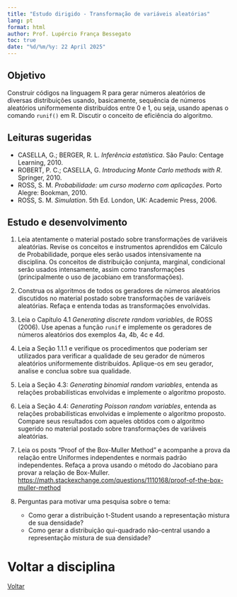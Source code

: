 ```yaml
---
title: "Estudo dirigido - Transformação de variáveis aleatórias"
lang: pt
format: html
author: Prof. Lupércio França Bessegato
toc: true
date: "%d/%m/%y: 22 April 2025"
---
```


## Objetivo

Construir códigos na linguagem R para gerar números aleatórios de diversas distribuições usando, basicamente, sequência de números aleatórios uniformemente distribuídos entre 0 e 1, ou seja, usando apenas o comando `runif()` em R. Discutir o conceito de eficiência do algoritmo.

## Leituras sugeridas

-   CASELLA, G.; BERGER, R. L. *Inferência estatística*. São Paulo: Centage Learning, 2010.
-   ROBERT, P. C.; CASELLA, G. *Introducing Monte Carlo methods with R*. Springer, 2010.
-   ROSS, S. M. *Probabilidade: um curso moderno com aplicações*. Porto Alegre: Bookman, 2010.
-   ROSS, S. M. *Simulation*. 5th Ed. London, UK: Academic Press, 2006.

## Estudo e desenvolvimento

1.  Leia atentamente o material postado sobre transformações de variáveis aleatórias. Revise os conceitos e instrumentos aprendidos em Cálculo de Probabilidade, porque eles serão usados intensivamente na disciplina. Os conceitos de distribuição conjunta, marginal, condicional serão usados intensamente, assim como transformações (principalmente o uso de jacobiano em transformações).

2.  Construa os algoritmos de todos os geradores de números aleatórios discutidos no material postado sobre transformações de variáveis aleatórias. Refaça e entenda todas as transformações envolvidas.

3.  Leia o Capítulo 4.1 *Generating discrete random variables*, de ROSS (2006). Use apenas a função `runif` e implemente os geradores de números aleatórios dos exemplos 4a, 4b, 4c e 4d.

4.  Leia a Seção 1.1.1 e verifique os procedimentos que poderiam ser utilizados para verificar a qualidade de seu gerador de números aleatórios uniformemente distribuídos. Aplique-os em seu gerador, analise e conclua sobre sua qualidade.

5.  Leia a Seção 4.3: *Generating binomial random variables*, entenda as relações probabilísticas envolvidas e implemente o algoritmo proposto.

6.  Leia a Seção 4.4: *Generating Poisson random variables*, entenda as relações probabilísticas envolvidas e implemente o algoritmo proposto. Compare seus resultados com aqueles obtidos com o algoritmo sugerido no material postado sobre transformações de variáveis aleatórias.

7.  Leia os posts "Proof of the Box-Muller Method" e acompanhe a prova da relação entre Uniformes independentes e normais padrão independentes. Refaça a prova usando o método do Jacobiano para provar a relação de Box-Muller.\
    <https://math.stackexchange.com/questions/1110168/proof-of-the-box-muller-method>

8.  Perguntas para motivar uma pesquisa sobre o tema:

    -   Como gerar a distribuição t-Student usando a representação mistura de sua densidade?\
    -   Como gerar a distribuição qui-quadrado não-central usando a representação mistura de sua densidade?

# Voltar a disciplina

[Voltar](../EST066/est066.html)
